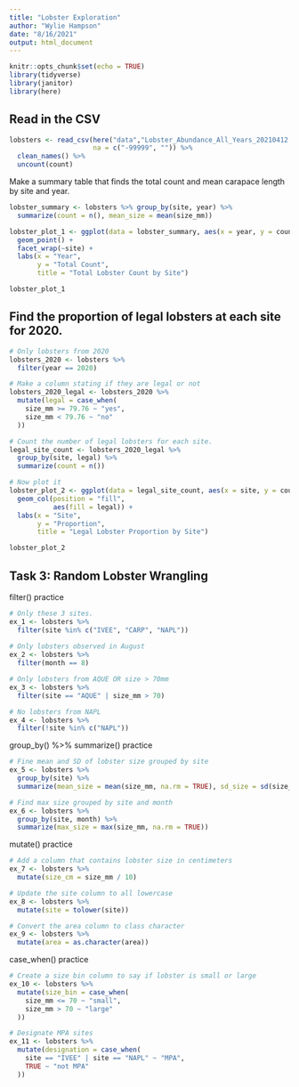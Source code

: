 ```yaml
---
title: "Lobster Exploration"
author: "Wylie Hampson"
date: "8/16/2021"
output: html_document
---
```


```r
knitr::opts_chunk$set(echo = TRUE)
library(tidyverse)
library(janitor)
library(here)
```

## Read in the CSV

```r
lobsters <- read_csv(here("data","Lobster_Abundance_All_Years_20210412.csv"),
                     na = c("-99999", "")) %>% 
  clean_names() %>% 
  uncount(count)
```

Make a summary table that finds the total count and mean carapace length by site and year.

```r
lobster_summary <- lobsters %>% group_by(site, year) %>% 
  summarize(count = n(), mean_size = mean(size_mm))

lobster_plot_1 <- ggplot(data = lobster_summary, aes(x = year, y = count)) +
  geom_point() +
  facet_wrap(~site) + 
  labs(x = "Year",
       y = "Total Count",
       title = "Total Lobster Count by Site")

lobster_plot_1
```

## Find the proportion of legal lobsters at each site for 2020.

```r
# Only lobsters from 2020
lobsters_2020 <- lobsters %>% 
  filter(year == 2020)

# Make a column stating if they are legal or not
lobsters_2020_legal <- lobsters_2020 %>% 
  mutate(legal = case_when(
    size_mm >= 79.76 ~ "yes",
    size_mm < 79.76 ~ "no"
  ))

# Count the number of legal lobsters for each site.
legal_site_count <- lobsters_2020_legal %>% 
  group_by(site, legal) %>% 
  summarize(count = n())

# Now plot it
lobster_plot_2 <- ggplot(data = legal_site_count, aes(x = site, y = count)) +
  geom_col(position = "fill",
           aes(fill = legal)) +
  labs(x = "Site",
       y = "Proportion",
       title = "Legal Lobster Proportion by Site")

lobster_plot_2
```

## Task 3: Random Lobster Wrangling

filter() practice

```r
# Only these 3 sites.
ex_1 <- lobsters %>% 
  filter(site %in% c("IVEE", "CARP", "NAPL"))
 
# Only lobsters observed in August
ex_2 <- lobsters %>% 
  filter(month == 8)

# Only lobsters from AQUE OR size > 70mm
ex_3 <- lobsters %>% 
  filter(site == "AQUE" | size_mm > 70)

# No lobsters from NAPL
ex_4 <- lobsters %>% 
  filter(!site %in% c("NAPL"))
```

group_by() %>% summarize() practice

```r
# Fine mean and SD of lobster size grouped by site
ex_5 <- lobsters %>% 
  group_by(site) %>% 
  summarize(mean_size = mean(size_mm, na.rm = TRUE), sd_size = sd(size_mm, na.rm = TRUE))

# Find max size grouped by site and month
ex_6 <- lobsters %>% 
  group_by(site, month) %>% 
  summarize(max_size = max(size_mm, na.rm = TRUE))
```

mutate() practice

```r
# Add a column that contains lobster size in centimeters
ex_7 <- lobsters %>% 
  mutate(size_cm = size_mm / 10)

# Update the site column to all lowercase
ex_8 <- lobsters %>% 
  mutate(site = tolower(site))

# Convert the area column to class character
ex_9 <- lobsters %>% 
  mutate(area = as.character(area))
```

case_when() practice

```r
# Create a size bin column to say if lobster is small or large
ex_10 <- lobsters %>% 
  mutate(size_bin = case_when(
    size_mm <= 70 ~ "small",
    size_mm > 70 ~ "large"
  ))

# Designate MPA sites
ex_11 <- lobsters %>% 
  mutate(designation = case_when(
    site == "IVEE" | site == "NAPL" ~ "MPA",
    TRUE ~ "not MPA"
  ))
```









